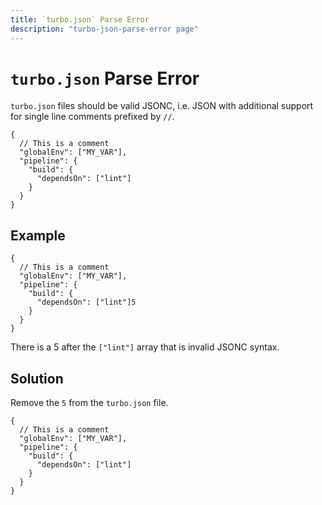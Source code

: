 ```yaml
---
title: `turbo.json` Parse Error
description: "turbo-json-parse-error page"
---
```


# `turbo.json` Parse Error

`turbo.json` files should be valid JSONC, i.e. JSON with additional support
for single line comments prefixed by `//`.

```jsonc
{
  // This is a comment
  "globalEnv": ["MY_VAR"],
  "pipeline": {
    "build": {
      "dependsOn": ["lint"]
    }
  }
}
```

## Example

```jsonc
{
  // This is a comment
  "globalEnv": ["MY_VAR"],
  "pipeline": {
    "build": {
      "dependsOn": ["lint"]5
    }
  }
}
```

There is a 5 after the `["lint"]` array that is invalid JSONC syntax.

## Solution

Remove the `5` from the `turbo.json` file.

```jsonc
{
  // This is a comment
  "globalEnv": ["MY_VAR"],
  "pipeline": {
    "build": {
      "dependsOn": ["lint"]
    }
  }
}
```
